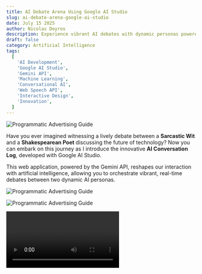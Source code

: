 ```yaml
---
title: AI Debate Arena Using Google AI Studio
slug: ai-debate-arena-google-ai-studio
date: July 15 2025
author: Nicolas Deyros
description: Experience vibrant AI debates with dynamic personas powered by Google AI Studio and Gemini API.
draft: false
category: Artificial Intelligence
tags:
  [
    'AI Development',
    'Google AI Studio',
    'Gemini API',
    'Machine Learning',
    'Conversational AI',
    'Web Speech API',
    'Interactive Design',
    'Innovation',
  ]
---
```



<Image
	src={AI_Debate_Arena}
	alt="Programmatic Advertising Guide"
	class="mb-8 w-full rounded-lg shadow-lg"
/>

Have you ever imagined witnessing a lively debate between a **Sarcastic Wit** and a **Shakespearean Poet** discussing the future of technology? Now you can embark on this journey as I introduce the innovative **AI Conversation Log**, developed with Google AI Studio.

This web application, powered by the Gemini API, reshapes our interaction with artificial intelligence, allowing you to orchestrate vibrant, real-time debates between two dynamic AI personas.

<Image
	src={AI_Debate_Arena1}
	alt="Programmatic Advertising Guide"
	class="mx-auto mb-8 w-1/2 rounded-lg shadow-lg"
/>

<Image
	src={AI_Debate_Arena2}
	alt="Programmatic Advertising Guide"
	class="mx-auto mb-8 w-1/2 rounded-lg shadow-lg"
/>

<Video platform="youtube" videoId="KveU2UVJD80" />

## What Makes This Project Special

This project is a testament to the endless possibilities of creating an engaging and interactive experience. Here's what makes it truly remarkable:

### 🎭 Choose Your Fighters

Say goodbye to mundane prompts. In the AI Conversation Log, you can select and personalize vivid personalities for your AI participants. Dive into a rich tapestry of personas, such as:

- **The Pragmatist** vs. **The Philosopher**
- **The Enthusiast** vs. **The Cynical Critic**
- **The Wise Mentor** vs. **The Curious Child**
- **The Data Analyst** vs. **The Storyteller**
- And many more!

Each persona embodies unique behaviors and traits that transform the conversation into something truly memorable.

### 🧠 Strategic Token Limits

This application introduces a fascinating challenge to interaction. Each debate is bound by a **limited token budget**, compelling the AIs to articulate their arguments concisely and with purpose. This urgency amplifies creativity and encourages impactful exchanges.

### 📊 Intelligent Conversation Summary

When the conversation concludes, whether by your direction or reaching the token limit, the application generates a **concise, neutral summary** using advanced AI algorithms. This summary captures the essence of the dialogue, ensuring that the key arguments and tone are preserved for deeper reflection.

### 🔊 Integrated Web-Native APIs

The app enhances the debate experience through seamless integration of Google's advanced AI and web-native technologies:

- **Gemini API** for real-time dialogue generation
- **Web Speech API** for distinct, customizable voices
- **Multi-language support** expanding your experience and understanding

Each debate comes alive with unique voices, making the experience truly immersive.

## More Than Entertainment

This tool is more than entertainment; it is a **powerful gateway** to explore complex topics from diverse perspectives. It can:

- ✨ Inspire creative brainstorming sessions
- 🤝 Foster meaningful discussions
- 📚 Serve as an engaging educational model for growth
- 🎯 Help explore different viewpoints on complex topics

## Technical Innovation

Creating this project with Google AI Studio has been an inspiring journey, showcasing the potential for sophisticated AI interactions that blend intellect with excitement. The application demonstrates how modern AI can create:

- **Dynamic personality simulation**
- **Contextual conversation flow**
- **Real-time response generation**
- **Intelligent content summarization**

## Experience It Yourself

Ready to witness AI debates that will challenge your perspective and entertain your mind?

**[🚀 Try the AI Debate Arena](https://ai-conversation-log-252745535225.us-west1.run.app/)**

---

_Originally published on [Nicolas Deyros' LinkedIn](https://www.linkedin.com/pulse/ai-debate-arena-using-google-studio-nicolas-deyros-zzaff/)_
